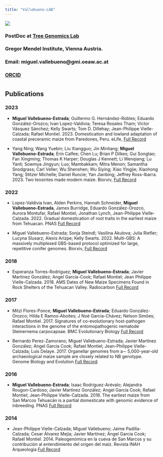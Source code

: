 ```yaml
---
title: "Vallebueno-LAB"
---
```


<head>
<!-- Google tag (gtag.js) -->
<script async src="https://www.googletagmanager.com/gtag/js?id=G-3V0RJTPT6V"></script>
<script>
  window.dataLayer = window.dataLayer || [];
  function gtag(){dataLayer.push(arguments);}
  gtag('js', new Date());

  gtag('config', 'G-3V0RJTPT6V');
</script>
</head> 

![](IMG_0871.png)

### PostDoc at [Tree Genomics Lab](https://www.oeaw.ac.at/gmi/research/research-groups/kelly-swarts)
### Gregor Mendel Institute, Vienna Austria.
### Email: miguel.vallebueno@gmi.oeaw.ac.at
### [ORCID](https://orcid.org/0000-0001-8647-8758)
#
#
#
## Publications
### 2023

* **Miguel Vallebueno-Estrada**; Guillermo G. Hernández-Robles; Eduardo González-Orozco; Ivan Lopez-Valdivia; Teresa Rosales Tham; Víctor Vásquez Sánchez; Kelly Swarts; Tom D. Dillehay; Jean-Philippe Vielle-Calzada; Rafael Montiel. 2023. Domestication and lowland adaptation of coastal preceramic maize from Paredones, Peru. eLife, [Full Record](https://elifesciences.org/articles/83149)

* Yang Ning; Wang Yuebin; Liu Xiangguo; Jin Minliang; **Miguel Vallebueno-Estrada**; Erin Calfee; Chen Lu; Brian P Dilkes; Gui Songtao; Fan Xingming; Thomas K Harper; Douglas J Kennett; Li Wenqiang; Lu Yanli; Sowmya Jingyun; Luo; Mambakkam; Mitra Menon; Samantha Snodgrass; Carl Veller; Wu Shenshen; Wu Siying; Xiao Yingjie; Xiaohong Yang; Stitzer Michelle; Daniel Runcie; Yan Jianbing; Jeffrey Ross-Ibarra. 2023. Two teosintes made modern maize. Biorxiv, [Full Record](https://www.biorxiv.org/content/10.1101/2023.01.31.526540v1.abstract)

### 2022

* Lopez-Valdivia Ivan, Alden Perkins, Hannah Schneider, **Miguel Vallebueno-Estrada**, James Burridge, Eduardo González-Orozco, Aurora Montufar, Rafael Montiel, Jonathan Lynch, Jean-Philippe Vielle-Calzada. 2022. Gradual domestication of root traits in the earliest maize from Tehuacan. PNAS [Full Record](https://www.pnas.org/doi/10.1073/pnas.2110245119)

* Miguel Vallebueno-Estrada; Sonja Steindl; Vasilina Akulova; Julia Riefler; Lucyna Slusarz; Alexis Arizpe; Kelly Swarts. 2022. Multi-GBS: A massively multiplexed GBS-based protocol optimized for large, repetitive conifer genomes. Biorxiv, [Full Record](https://www.biorxiv.org/content/10.1101/2022.01.10.475685v1.abstract)

### 2018

* Esperanza Torres-Rodríguez; **Miguel Vallebueno-Estrada**; Javier Martínez González; Angel García-Cook; Rafael Montiel; Jean Philippe Vielle-Calzada. 2018. AMS Dates of New Maize Specimens Found in Rock Shelters of the Tehuacan Valley. Radiocarbon [Full Record](https://www.cambridge.org/core/journals/radiocarbon/article/ams-dates-of-new-maize-specimens-found-in-rock-shelters-of-the-tehuacan-valley/6190F9A12AA43647C327FBD9551BA93A)

### 2017

* Mitzi Flores-Ponce; **Miguel Vallebueno-Estrada**; Eduardo González-Orozco; Hilda E Ramos-Aboites; J Noé García-Chávez; Nelson Simões; Rafael Montiel. 2017. Signatures of co-evolutionary host-pathogen interactions in the genome of the entomopathogenic nematode Steinernema carpocapsae. BMC Evolutionary Biology [Full Record](https://link.springer.com/article/10.1186/s12862-017-0935-x) 

* Bernardo Perez-Zamorano; Miguel Vallebueno-Estrada; Javier Martínez González; Angel García Cook; Rafael Montiel; Jean-Philippe Vielle-Calzada; Luis Delaye. 2017. Organellar genomes from a∼ 5,000-year-old archaeological maize sample are closely related to NB genotype. Genome Biology and Evolution [Full Record](https://academic.oup.com/gbe/article-abstract/9/4/904/3072906)

### 2016

* **Miguel Vallebueno-Estrada**; Isaac Rodríguez-Arévalo; Alejandra Rougon-Cardoso; Javier Martínez González; Angel García Cook; Rafael Montiel; Jean-Philippe Vielle-Calzada. 2016. The earliest maize from San Marcos Tehuacán is a partial domesticate with genomic evidence of inbreeding. PNAS [Full Record](https://www.pnas.org/doi/abs/10.1073/pnas.1609701113)

### 2014

* Jean-Philippe Vielle-Calzada; Miguel Vallebueno; Jaime Padilla-Calzada; Cesar Álvarez Mejía; Javier Martínez; Ángel Garcia Cook; Rafaél Montiel. 2014. Paleogenómica en la cueva de San Marcos y su contribución al entendimiento del origen del maíz. Revista INAH Arqueologia [Full Record](https://revistas.inah.gob.mx/index.php/arqueologia/article/download/6161/7002/12061)

##
##
##
